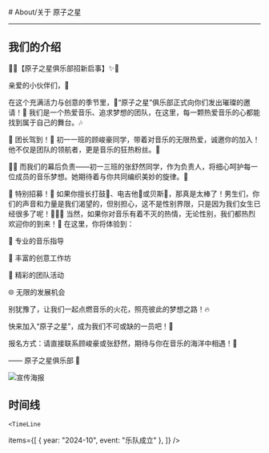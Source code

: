 
<BaseLayout title="About">
  <BaseCard title="About">
# About/关于 原子之星

---

## 我们的介绍

🌟✨【原子之星俱乐部招新启事】✨🌟

亲爱的小伙伴们，👋

在这个充满活力与创意的季节里，🌈“原子之星”俱乐部正式向你们发出璀璨的邀请！🎉 我们是一个热爱音乐、追求梦想的团队，在这里，每一颗热爱音乐的心都能找到属于自己的舞台。🎶

🎉 团长驾到！👑 初一一班的顾峻豪同学，带着对音乐的无限热爱，诚邀你的加入！他不仅是团队的领航者，更是音乐的狂热粉丝。🎸

👩‍🏫 而我们的幕后负责——初一三班的张舒然同学，作为负责人，将细心呵护每一位成员的音乐梦想。她期待着与你共同编织美妙的旋律。🎵

🎉 特别招募！🎉 如果你擅长打鼓🥁、电吉他🎸或贝斯🎷，那真是太棒了！男生们，你们的声音和力量是我们渴望的，但别担心，这不是性别界限，只是因为我们女生已经很多了呢！👭👭👭 当然，如果你对音乐有着不灭的热情，无论性别，我们都热烈欢迎你的到来！👏
在这里，你将体验到：

🎤 专业的音乐指导

🎨 丰富的创意工作坊

🎉 精彩的团队活动

🌐 无限的发展机会

别犹豫了，让我们一起点燃音乐的火花，照亮彼此的梦想之路！🔥

快来加入“原子之星”，成为我们不可或缺的一员吧！💌

报名方式：请直接联系顾峻豪或张舒然，期待与你在音乐的海洋中相遇！🌊

—— 原子之星俱乐部 🌟

![宣传海报](http://112.124.33.59/upload/image/2024-10/16/18/1826a5569ea388a69a24484fbdce4760_release.jpg)

## 时间线

    <TimeLine

items={[
{ year: "2024-10", event: "乐队成立" },
]}
/>

  </BaseCard>
</BaseLayout>
